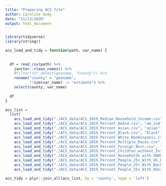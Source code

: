 ```yaml
---
title: "Preparing ACS file"
author: Caroline Andy
date: "11/13/2020" 
output: html_document
---
```


```r
library(tidyverse)
library(stringr)
```

```r
acs_load_and_tidy = function(path, var_name) {
  
  
  df = read_csv(path) %>%
    janitor::clean_names() %>%
    #filter(str_detect(geoname, "County")) %>%
    rename("county" = "geoname",
           !!sym(var_name) := "estimate") %>%
    select(county, var_name)
  
  df
}

acs_list = 
  list(
    acs_load_and_tidy("./ACS_data/ACS_2019_Median_Household_Income.csv", "hhold_inc"),
    acs_load_and_tidy("./ACS_data/ACS_2019_Percent_AmInd.csv", "am_ind"),
    acs_load_and_tidy("./ACS_data/ACS_2019_Percent_Asian.csv", "asian"),
    acs_load_and_tidy("./ACS_data/ACS_2019_Percent_Black.csv", "black"),
    acs_load_and_tidy("./ACS_data/ACS_2019_Percent_White_NonHispanic.csv", "white"),
    acs_load_and_tidy("./ACS_data/ACS_2019_Percent_Multiple_Races.csv", "multiple_race"),
    acs_load_and_tidy("./ACS_data/ACS_2019_Percent_Foreign_Born.csv", "foreign_born"),
    acs_load_and_tidy("./ACS_data/ACS_2019_Percent_Children_without_Insurance.csv", "kids_no_ins"),
    acs_load_and_tidy("./ACS_data/ACS_2019_Percent_Households_with_SNAP.csv", "SNAP"),
    acs_load_and_tidy("./ACS_data/ACS_2019_Percent_People_25+_With_HS_Degree.csv", "hs_degree"),
    acs_load_and_tidy("./ACS_data/ACS_2019_Percent_People_25+_With_Bachelors.csv", "bachelors"),
    acs_load_and_tidy("./ACS_data/ACS_2019_Percent_People_25+_With_Advanced_Degree.csv", "adv_degree"))

acs_tidy = plyr::join_all(acs_list, by = 'county', type = 'left')
```